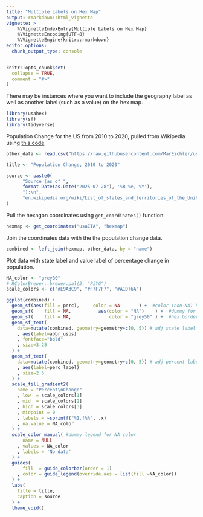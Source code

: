 ```yaml
---
title: "Multiple Labels on Hex Map"
output: rmarkdown::html_vignette
vignette: >
    %\VignetteIndexEntry{Multiple Labels on Hex Map}
    %\VignetteEncoding{UTF-8}
    %\VignetteEngine{knitr::rmarkdown}
editor_options: 
  chunk_output_type: console
---
```


```r
knitr::opts_chunk$set(
  collapse = TRUE,
  comment = "#>"
)
```


There may be instances where you want to include the geography label as well as another label (such as a value) on the hex map.  


```r
library(usahex) 
library(sf)
library(tidyverse)
```



Population Change for the US from 2010 to 2020, pulled from Wikipedia using [this code](https://github.com/MarEichler/usahex/blob/main/data-raw/pop_change_data.R)

```r
other_data <- read.csv("https://raw.githubusercontent.com/MarEichler/usahex/refs/heads/main/data-raw/us_population_change_2010_to_2020.csv")

title <- "Population Change, 2010 to 2020"

source <- paste0(
      "Source (as of ", 
      format.Date(as.Date("2025-07-28"), '%B %e, %Y'),
      "):\n", 
      "en.wikipedia.org/wiki/List_of_states_and_territories_of_the_United_States_by_population"
)
```


Pull the hexagon coordinates  using `get_coordinates()` function.  

```r
hexmap <- get_coordinates("usaETA", "hexmap")
```


Join the coordinates data with the the population change data. 

```r
combined <- left_join(hexmap, other_data, by = "name")
```

Plot data with state label and value label of percentage change in population.  

```r

NA_color <- "grey80"
# RColorBrewer::brewer.pal(3, "PiYG")
scale_colors <- c("#E9A3C9", "#F7F7F7", "#A1D76A") 

ggplot(combined) + 
  geom_sf(aes(fill = perc),     color = NA       ) +  #color (non-NA) hex
  geom_sf(    fill = NA,          aes(color = "NA")    ) +  #dummy for NA values 
  geom_sf(    fill = NA,              color = "grey50" ) +  #hex borders 
  geom_sf_text(
    data=mutate(combined, geometry=geometry+c(0, 5)) # adj state label up by 5
    , aes(label=abbr_usps)
    , fontface="bold"
    , size=3.25
  ) + 
  geom_sf_text(
    data=mutate(combined, geometry=geometry+c(0,-5)) # adj percent label down by 5
    , aes(label=perc_label)
    , size=2.5
  ) + 
  scale_fill_gradient2(
    name = "Percent\nChange"
    , low  = scale_colors[1]
    , mid  = scale_colors[2]
    , high = scale_colors[3]
    , midpoint = 0
    , labels = ~sprintf("%1.f%%", .x)
    , na.value = NA_color
  ) + 
  scale_color_manual( #dummy legend for NA color 
      name = NULL
    , values = NA_color
    , labels = 'No data'
  ) +
  guides(
      fill  = guide_colorbar(order = 1)
    , color = guide_legend(override.aes = list(fill =NA_color))
  ) +
  labs(
    title = title, 
    caption = source
  ) +
  theme_void()
```





